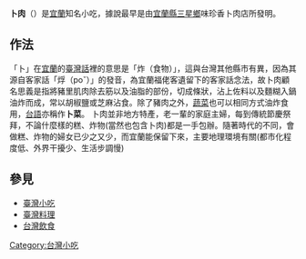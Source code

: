 {{Unreferenced|time=2013-07-18T01:29:19+00:00}}
{{Taiwanese
| tablewidth = 
| title      = 卜肉
| image      = 
| width      = 
| hanji      = 卜肉
| tsuin      = 
| pinyin     =  
| tongyong   = 
| wg         = 
| poj        = pok-bah，也有人讀做phok-bah
| holo       = pok-bah，也有人讀做phok-bah
| pfs        = 
| haka       = 
| formosan   = 
| nederlands = 
| spainish   = 
| kana       = 
| english    = 
| portugues  = 
| note       = 
}}
'''卜肉'''（{{lang-nan-tw|pok-bah，也有人讀做phok-bah}}）是[[宜蘭縣|宜蘭]]知名小吃，據說最早是由[[宜蘭縣|宜蘭縣]][[三星鄉_(台灣)|三星鄉]]味珍香卜肉店所發明。

==作法==
「卜」在[[宜蘭縣|宜蘭]]的[[臺灣話|臺灣話]]裡的意思是「炸（食物）」，這與台灣其他縣市有異，因為其源自客家話「烰（poˇ）」的發音，為宜蘭福佬客遺留下的客家話念法，故卜肉顧名思義是指將豬里肌肉除去筋以及油脂的部份，切成條狀，沾上佐料以及麵糊入鍋油炸而成，常以胡椒鹽或芝麻沾食。除了豬肉之外，[[蔬菜|蔬菜]]也可以相同方式油炸食用，[[台語|台語]]亦稱作'''卜菜'''。
卜肉並非地方特產，老一輩的家庭主婦，每到傳統節慶祭拜，不論什麼樣的糕、炸物(當然也包含卜肉)都是一手包辦。隨著時代的不同，會做糕、炸物的婦女已少之又少，而宜蘭能保留下來，主要地理環境有關(都市化程度低、外界干擾少、生活步調慢)

== 參見 ==
* [[臺灣小吃|臺灣小吃]]
* [[臺灣料理|臺灣料理]]
* [[台灣飲食|台灣飲食]]

{{TW-stub}}
[[Category:台灣小吃|Category:台灣小吃]]